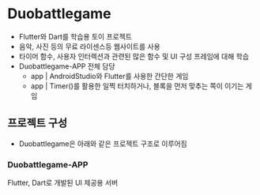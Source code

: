 
# Duobattlegame

- Flutter와 Dart를 학습용 토이 프로젝트
- 음악, 사진 등의 무료 라이센스등 웹사이트를 사용
- 타이머 함수, 사용자 인터렉션과 관련된 많은 함수 및 UI 구성 프레임에 대해 학습
- Duobattlegame-APP 전체 담당
  - app | AndroidStudio와 Flutter를 사용한 간단한 게임
  - app | Timer()를 활용한 일찍 터치하거나, 블록을 먼저 맞추는 쪽이 이기는 게임

## 프로젝트 구성

- Duobattlegame은 아래와 같은 프로젝트 구조로 이루어짐

<FileTree>
  <FileTree.File name="Duobattlegame-APP" />
</FileTree>

### Duobattlegame-APP

Flutter, Dart로 개발된 UI 제공용 서버
